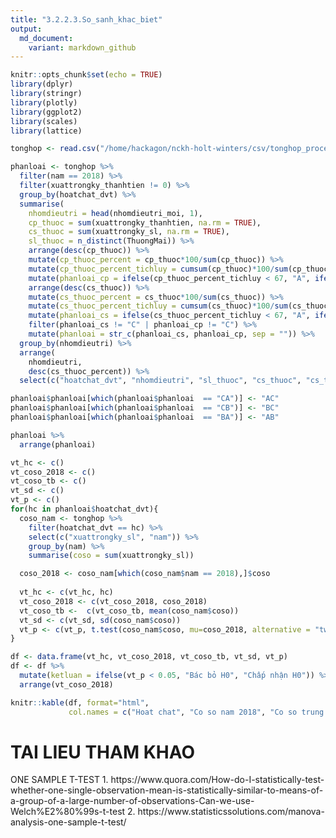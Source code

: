 ```yaml
---
title: "3.2.2.3.So_sanh_khac_biet"
output:
  md_document:
    variant: markdown_github
---
```


```r
knitr::opts_chunk$set(echo = TRUE)
library(dplyr)
library(stringr)
library(plotly)
library(ggplot2)
library(scales)
library(lattice)
```

```r
tonghop <- read.csv("/home/hackagon/nckh-holt-winters/csv/tonghop_processed.csv", stringsAsFactors = FALSE)
```

```r
phanloai <- tonghop %>%
  filter(nam == 2018) %>%
  filter(xuattrongky_thanhtien != 0) %>%
  group_by(hoatchat_dvt) %>%
  summarise(
    nhomdieutri = head(nhomdieutri_moi, 1),
    cp_thuoc = sum(xuattrongky_thanhtien, na.rm = TRUE),
    cs_thuoc = sum(xuattrongky_sl, na.rm = TRUE),
    sl_thuoc = n_distinct(ThuongMai)) %>%
    arrange(desc(cp_thuoc)) %>%
    mutate(cp_thuoc_percent = cp_thuoc*100/sum(cp_thuoc)) %>%
    mutate(cp_thuoc_percent_tichluy = cumsum(cp_thuoc)*100/sum(cp_thuoc)) %>%
    mutate(phanloai_cp = ifelse(cp_thuoc_percent_tichluy < 67, "A", ifelse(cp_thuoc_percent_tichluy < 80, "B", "C"))) %>%
    arrange(desc(cs_thuoc)) %>%
    mutate(cs_thuoc_percent = cs_thuoc*100/sum(cs_thuoc)) %>%
    mutate(cs_thuoc_percent_tichluy = cumsum(cs_thuoc)*100/sum(cs_thuoc)) %>%
    mutate(phanloai_cs = ifelse(cs_thuoc_percent_tichluy < 67, "A", ifelse(cs_thuoc_percent_tichluy < 80, "B", "C"))) %>%
    filter(phanloai_cs != "C" | phanloai_cp != "C") %>%
    mutate(phanloai = str_c(phanloai_cs, phanloai_cp, sep = "")) %>%
  group_by(nhomdieutri) %>%
  arrange(
    nhomdieutri,
    desc(cs_thuoc_percent)) %>%
  select(c("hoatchat_dvt", "nhomdieutri", "sl_thuoc", "cs_thuoc", "cs_thuoc_percent", "cp_thuoc", "cp_thuoc_percent", "phanloai"))

phanloai$phanloai[which(phanloai$phanloai  == "CA")] <- "AC"
phanloai$phanloai[which(phanloai$phanloai  == "CB")] <- "BC"
phanloai$phanloai[which(phanloai$phanloai  == "BA")] <- "AB"

phanloai %>%
  arrange(phanloai)
```

```r
vt_hc <- c()
vt_coso_2018 <- c()
vt_coso_tb <- c()
vt_sd <- c()
vt_p <- c()
for(hc in phanloai$hoatchat_dvt){
  coso_nam <- tonghop %>% 
    filter(hoatchat_dvt == hc) %>%
    select(c("xuattrongky_sl", "nam")) %>%
    group_by(nam) %>%
    summarise(coso = sum(xuattrongky_sl))

  coso_2018 <- coso_nam[which(coso_nam$nam == 2018),]$coso
  
  vt_hc <- c(vt_hc, hc)
  vt_coso_2018 <- c(vt_coso_2018, coso_2018)
  vt_coso_tb <-  c(vt_coso_tb, mean(coso_nam$coso))
  vt_sd <- c(vt_sd, sd(coso_nam$coso))
  vt_p <- c(vt_p, t.test(coso_nam$coso, mu=coso_2018, alternative = "two.sided")$p.value)
}

df <- data.frame(vt_hc, vt_coso_2018, vt_coso_tb, vt_sd, vt_p)
df <- df %>%
  mutate(ketluan = ifelse(vt_p < 0.05, "Bác bỏ H0", "Chấp nhận H0")) %>%
  arrange(vt_coso_2018)
```

```r
knitr::kable(df, format="html", 
             col.names = c("Hoat chat", "Co so nam 2018", "Co so trung binh 2014-2018", "SD", "p-value", "Ket luan"))
```


# TAI LIEU THAM KHAO
ONE SAMPLE T-TEST
1. https://www.quora.com/How-do-I-statistically-test-whether-one-single-observation-mean-is-statistically-similar-to-means-of-a-group-of-a-large-number-of-observations-Can-we-use-Welch%E2%80%99s-t-test
2. https://www.statisticssolutions.com/manova-analysis-one-sample-t-test/